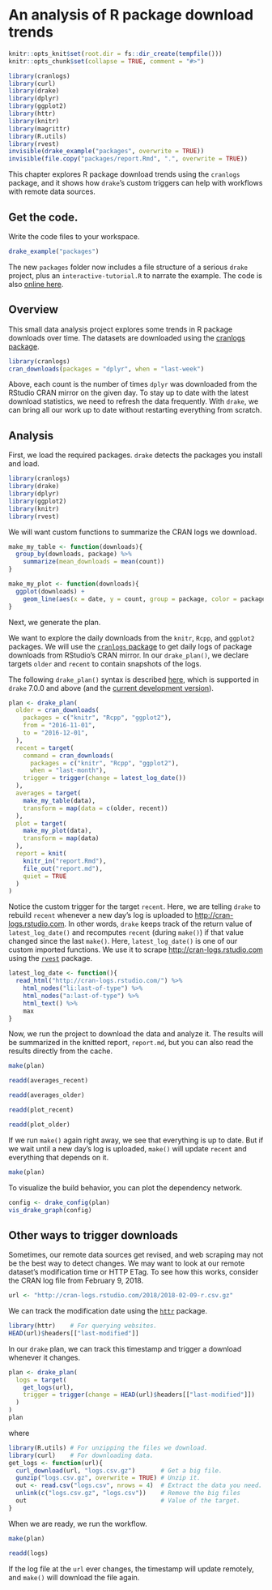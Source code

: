 # An analysis of R package download trends {#packages}

```r
knitr::opts_knit$set(root.dir = fs::dir_create(tempfile()))
knitr::opts_chunk$set(collapse = TRUE, comment = "#>")
```

```r
library(cranlogs)
library(curl)
library(drake)
library(dplyr)
library(ggplot2)
library(httr)
library(knitr)
library(magrittr)
library(R.utils)
library(rvest)
invisible(drake_example("packages", overwrite = TRUE))
invisible(file.copy("packages/report.Rmd", ".", overwrite = TRUE))
```

This chapter explores R package download trends using the `cranlogs` package, and it shows how `drake`'s custom triggers can help with workflows with remote data sources.

## Get the code.

Write the code files to your workspace.

```r
drake_example("packages")
```

The new `packages` folder now includes a file structure of a serious `drake` project, plus an `interactive-tutorial.R` to narrate the example. The code is also [online here](https://github.com/wlandau/drake-examples/tree/master/packages).

## Overview

This small data analysis project explores some trends in R package downloads over time. The datasets are downloaded using the [cranlogs package](https://github.com/metacran/cranlogs).

```r
library(cranlogs)
cran_downloads(packages = "dplyr", when = "last-week")
```

Above, each count is the number of times `dplyr` was downloaded from the RStudio CRAN mirror on the given day. To stay up to date with the latest download statistics, we need to refresh the data frequently. With `drake`, we can bring all our work up to date without restarting everything from scratch. 

## Analysis

First, we load the required packages. `drake` detects the packages you install and load.

```r
library(cranlogs)
library(drake)
library(dplyr)
library(ggplot2)
library(knitr)
library(rvest)
```

We will want custom functions to summarize the CRAN logs we download.

```r
make_my_table <- function(downloads){
  group_by(downloads, package) %>%
    summarize(mean_downloads = mean(count))
}

make_my_plot <- function(downloads){
  ggplot(downloads) +
    geom_line(aes(x = date, y = count, group = package, color = package))
}
```

Next, we generate the plan. 

We want to explore the daily downloads from the `knitr`, `Rcpp`, and `ggplot2` packages. We will use the [`cranlogs` package](https://github.com/metacran/cranlogs) to get daily logs of package downloads from RStudio's CRAN mirror. In our `drake_plan()`, we declare targets `older` and `recent` to contain snapshots of the logs.

The following `drake_plan()` syntax is described [here](https://ropenscilabs.github.io/drake-manual/plans.html#create-large-plans-the-easy-way), which is supported in `drake` 7.0.0 and above (and the [current development version](https://github.com/ropensci/drake)).

```r
plan <- drake_plan(
  older = cran_downloads(
    packages = c("knitr", "Rcpp", "ggplot2"),
    from = "2016-11-01",
    to = "2016-12-01",
  ),
  recent = target(
    command = cran_downloads(
      packages = c("knitr", "Rcpp", "ggplot2"),
      when = "last-month"),
    trigger = trigger(change = latest_log_date())
  ),
  averages = target(
    make_my_table(data),
    transform = map(data = c(older, recent))
  ),
  plot = target(
    make_my_plot(data),
    transform = map(data)
  ),
  report = knit(
    knitr_in("report.Rmd"),
    file_out("report.md"),
    quiet = TRUE
  )
)
```

Notice the custom trigger for the target `recent`. Here, we are telling `drake` to rebuild `recent` whenever a new day's log is uploaded to [http://cran-logs.rstudio.com](http://cran-logs.rstudio.com). In other words, `drake` keeps track of the return value of `latest_log_date()` and recomputes `recent` (during `make()`) if that value changed since the last `make()`. Here, `latest_log_date()` is one of our custom imported functions. We use it to scrape [http://cran-logs.rstudio.com](http://cran-logs.rstudio.com) using the [`rvest`](https://github.com/hadley/rvest) package.

```r
latest_log_date <- function(){
  read_html("http://cran-logs.rstudio.com/") %>%
    html_nodes("li:last-of-type") %>%
    html_nodes("a:last-of-type") %>%
    html_text() %>%
    max
}
```

Now, we run the project to download the data and analyze it.
The results will be summarized in the knitted report, `report.md`,
but you can also read the results directly from the cache.

```r
make(plan)

readd(averages_recent)

readd(averages_older)

readd(plot_recent)

readd(plot_older)
```

If we run `make()` again right away, we see that everything is up to date. But if we wait until a new day's log is uploaded, `make()` will update `recent` and everything that depends on it.

```r
make(plan)
```

To visualize the build behavior, you can plot the dependency network.

```r
config <- drake_config(plan)
vis_drake_graph(config)
```

## Other ways to trigger downloads

Sometimes, our remote data sources get revised, and web scraping may not  be the best way to detect changes. We may want to look at our remote dataset's modification time or HTTP ETag. To see how this works, consider the CRAN log file from February 9, 2018.

```r
url <- "http://cran-logs.rstudio.com/2018/2018-02-09-r.csv.gz"
```

We can track the modification date using the [`httr`](https://github.com/r-lib/httr) package.

```r
library(httr)    # For querying websites.
HEAD(url)$headers[["last-modified"]]
```

In our `drake` plan, we can track this timestamp and trigger a download whenever it changes.

```r
plan <- drake_plan(
  logs = target(
    get_logs(url),
    trigger = trigger(change = HEAD(url)$headers[["last-modified"]])
  )
)
plan
```

where

```r
library(R.utils) # For unzipping the files we download.
library(curl)    # For downloading data.
get_logs <- function(url){
  curl_download(url, "logs.csv.gz")       # Get a big file.
  gunzip("logs.csv.gz", overwrite = TRUE) # Unzip it.
  out <- read.csv("logs.csv", nrows = 4)  # Extract the data you need.
  unlink(c("logs.csv.gz", "logs.csv"))    # Remove the big files
  out                                     # Value of the target.
}
```

When we are ready, we run the workflow.

```r
make(plan)

readd(logs)
```

If the log file at the `url` ever changes, the timestamp will update remotely, and `make()` will download the file again.
